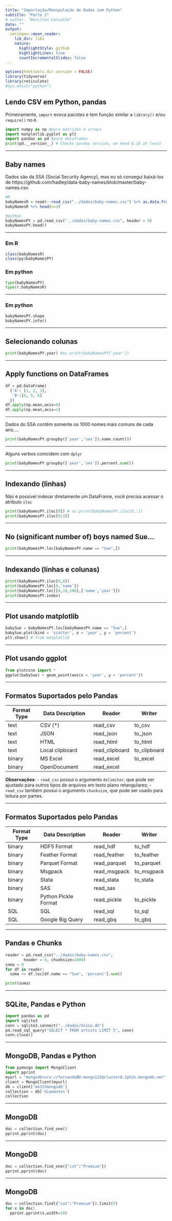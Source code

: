 ```yaml
---
title: "Importação/Manipulação de Dados com Python"
subtitle: "Parte 2"
# author: "Benilton Carvalho"
date: ""
output:
  xaringan::moon_reader:
    lib_dir: libs
    nature:
      highlightStyle: github
      highlightLines: true
      countIncrementalSlides: false
---
```


```r
options(htmltools.dir.version = FALSE)
library(tidyverse)
library(reticulate)
#Sys.which("python")
```

## Lendo CSV em Python, pandas

Primeiramente, `import` evoca pacotes e tem função similar a `library()` e/ou `require()` no `R`.

```python
import numpy as np #para matrizes e arrays
import matplotlib.pyplot as plt 
import pandas as pd #para dataframes
print(pd.__version__) # Checks pandas version, we need 0.18 at least
```

---

## Baby names

Dados são da SSA (Social Security Agency), mas eu só consegui baixá-los de https://github.com/hadley/data-baby-names/blob/master/baby-names.csv.

```r
#R
babyNamesR = readr::read_csv("../dados/baby-names.csv") %>% as.data.frame()
babyNamesR %>% head(n=3)
```
```python
#python
babyNamesPY = pd.read_csv("../dados/baby-names.csv", header = 0)
babyNamesPY.head()
```

---

<!-- ## Transparência com R -->

### Em R
```r
class(babyNamesR)
class(py$babyNamesPY)
```
### Em python
```python
type(babyNamesPY)
type(r.babyNamesR)
```

---


### Em python
```python
babyNamesPY.shape
babyNamesPY.info()
```

---

## Selecionando colunas

```python
print(babyNamesPY.year) #ou print(babyNamesPY['year'])
```

---

## Apply functions on DataFrames

```python
df = pd.DataFrame(
  {'A': [1, 2, 3],
   'B':[4, 5, 6]
  })
df.apply(np.mean,axis=0)
df.apply(np.mean,axis=1)
```

---

<!-- ### Em python -->
<!-- ## Transparência com R -->

Dados do SSA contêm somente os 1000 nomes mais comuns de cada ano....

```python
print(babyNamesPY.groupby(['year','sex']).name.count())
```
---

<!-- ## Transparência com R -->

Alguns verbos coincidem com `dplyr`

```python
print(babyNamesPY.groupby(['year','sex']).percent.sum())
```

---

## Indexando (linhas)

Não é possível indexar diretamente um DataFrame, você precisa acessar o atributo `iloc`

```python
print(babyNamesPY.iloc[0]) # ou print(babyNamesPY.iloc[0,:])
print(babyNamesPY.iloc[0:3])
```

---

## No (significant number of) boys named Sue...

```python
print(babyNamesPY.loc[babyNamesPY.name == "Sue",])
```

---

## Indexando (linhas e colunas)

```python
print(babyNamesPY.iloc[0,0]) 
print(babyNamesPY.loc[0,'name']) 
print(babyNamesPY.loc[[0,10,100],['name','year']]) 
print(babyNamesPY.index)
```

---

## Plot usando matplotlib

```python
babySue = babyNamesPY.loc[babyNamesPY.name == "Sue",]
babySue.plot(kind = 'scatter', x = 'year', y = 'percent')
plt.show() # from matplotlib
```
---

## Plot usando ggplot

```python
from plotnine import *
ggplot(babySue) + geom_point(aes(x = 'year', y = 'percent'))
```

---

## Formatos Suportados pelo Pandas

| Format Type 	| Data Description     	| Reader         	| Writer       	|
|-------------	|----------------------	|----------------	|--------------	|
| text        	| CSV (*)              	| read_csv       	| to_csv       	|
| text        	| JSON                 	| read_json      	| to_json      	|
| text        	| HTML                 	| read_html      	| to_html      	|
| text        	| Local clipboard      	| read_clipboard 	| to_clipboard 	|
| binary      	| MS Excel             	| read_excel     	| to_excel     	|
| binary      	| OpenDocument         	| read_excel     	|              	|

**Observações**:
- `read_csv` possui o argumento `delimiter`, que pode ser ajustado para outros tipos de arquivos em texto plano retangulares;
- `read_csv` também possui o argumento `chunksize`, que pode ser usado para leitura por partes.

---

## Formatos Suportados pelo Pandas

| Format Type 	| Data Description     	| Reader         	| Writer       	|
|-------------	|----------------------	|----------------	|--------------	|
| binary      	| HDF5 Format          	| read_hdf       	| to_hdf       	|
| binary      	| Feather Format       	| read_feather   	| to_feather   	|
| binary      	| Parquet Format       	| read_parquet   	| to_parquet   	|
| binary      	| Msgpack              	| read_msgpack   	| to_msgpack   	|
| binary      	| Stata                	| read_stata     	| to_stata     	|
| binary      	| SAS                  	| read_sas       	|              	|
| binary      	| Python Pickle Format 	| read_pickle    	| to_pickle    	|
| SQL         	| SQL                  	| read_sql       	| to_sql       	|
| SQL         	| Google Big Query     	| read_gbq       	| to_gbq       	|

---

## Pandas e Chunks

```python
reader = pd.read_csv("../dados/baby-names.csv",
        header = 0, chunksize=1000)
soma = 0
for df in reader:
  soma += df.loc[df.name == "Sue", 'percent'].sum()

print(soma)
```

---

## SQLite, Pandas e Python

```python
import pandas as pd
import sqlite3
conn = sqlite3.connect("../dados/disco.db")
pd.read_sql_query("SELECT * FROM artists LIMIT 5", conn)
conn.close()
```

---

## MongoDB, Pandas e Python

```python
from pymongo import MongoClient
import pprint
myurl = "mongodb+srv://fernandaBD:mongo123@cluster0.2ph3s.mongodb.net"
client = MongoClient(myurl)
db = client['me315mongodb']
collection = db['diamantes']
collection
```

---

## MongoDB

```python
doc = collection.find_one()
pprint.pprint(doc)
```

---

## MongoDB

```python
doc = collection.find_one({"cut":"Premium"})
pprint.pprint(doc)
```
---

## MongoDB

```python
doc = collection.find({"cut":"Premium"}).limit(5)
for x in doc:
  pprint.pprint(x,width=10)
```
